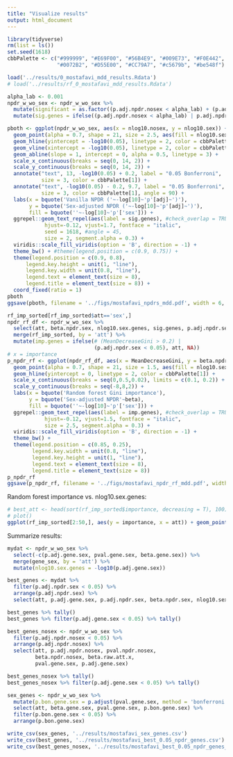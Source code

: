 ```yaml
---
title: "Visualize results"
output: html_document
---
```


```r
library(tidyverse)
rm(list = ls())
set.seed(1618)
cbbPalette <- c("#999999", "#E69F00", "#56B4E9", "#009E73", "#F0E442", 
                "#0072B2", "#D55E00", "#CC79A7", "#c5679b", "#be548f")

load('../results/0_mostafavi_mdd_results.Rdata')
# load('../results/rf_0_mostafavi_mdd_results.Rdata')
```


```r
alpha_lab <- 0.001
npdr_w_wo_sex <- npdr_w_wo_sex %>%
  mutate(significant = as.factor((p.adj.npdr.nosex < alpha_lab) + (p.adj.npdr.sex < alpha_lab))) %>%
  mutate(sig.genes = ifelse((p.adj.npdr.nosex < alpha_lab) | p.adj.npdr.sex < alpha_lab, att, NA))

pboth <- ggplot(npdr_w_wo_sex, aes(x = nlog10.nosex, y = nlog10.sex)) + 
  geom_point(alpha = 0.7, shape = 21, size = 2.5, aes(fill = nlog10.sex.genes)) + 
  geom_hline(yintercept = -log10(0.05), linetype = 2, color = cbbPalette[1]) + 
  geom_vline(xintercept = -log10(0.05), linetype = 2, color = cbbPalette[1]) + 
  geom_abline(slope = 1, intercept = 0, alpha = 0.5, linetype = 3) +
  scale_x_continuous(breaks = seq(0, 14, 2)) +
  scale_y_continuous(breaks = seq(0, 14, 2)) +
  annotate("text", 13, -log10(0.05) + 0.2, label = "0.05 Bonferroni", 
           size = 3, color = cbbPalette[1]) +
  annotate("text", -log10(0.05) - 0.2, 9.7, label = "0.05 Bonferroni", 
           size = 3, color = cbbPalette[1], angle = 90) +
  labs(x = bquote('Vanilla NPDR ('~-log[10]~'p'[adj]~')'),
       y = bquote('Sex-adjusted NPDR ('~-log[10]~'p'[adj]~')'),
       fill = bquote(''~-log[10]~'p'['sex'])) +
  ggrepel::geom_text_repel(aes(label = sig.genes), #check_overlap = TRUE, 
            hjust=-0.12, vjust=1.7, fontface = "italic",
            seed = 1618, #angle = 45,
            size = 2, segment.alpha = 0.3) +
  viridis::scale_fill_viridis(option = 'B', direction = -1) + 
  theme_bw() + #theme(legend.position = c(0.9, 0.75)) +
  theme(legend.position = c(0.9, 0.8), 
      legend.key.height = unit(1, "line"),
      legend.key.width = unit(0.8, "line"),
      legend.text = element_text(size = 8),
      legend.title = element_text(size = 8)) +
  coord_fixed(ratio = 1) 
pboth
ggsave(pboth, filename = '../figs/mostafavi_npdrs_mdd.pdf', width = 6, height = 4.5)
```


```r
rf_imp_sorted[rf_imp_sorted$att=='sex',]
npdr_rf_df <- npdr_w_wo_sex %>%
  select(att, beta.npdr.sex, nlog10.sex.genes, sig.genes, p.adj.npdr.sex) %>%
  merge(rf_imp_sorted, by = 'att') %>%
  mutate(imp.genes = ifelse(# (MeanDecreaseGini > 0.2) |
                            (p.adj.npdr.sex < 0.05), att, NA)) 
# x = importance
p_npdr_rf <- ggplot(npdr_rf_df, aes(x = MeanDecreaseGini, y = beta.npdr.sex)) + 
  geom_point(alpha = 0.7, shape = 21, size = 1.5, aes(fill = nlog10.sex.genes)) + 
  geom_hline(yintercept = 0, linetype = 2, color = cbbPalette[1]) + 
  scale_x_continuous(breaks = seq(0,0.5,0.02), limits = c(0.1, 0.2)) +
  scale_y_continuous(breaks = seq(-8,8,2)) +
  labs(x = bquote('Random forest Gini importance'),
       y = bquote('Sex-adjusted NPDR'~beta),
       fill = bquote(''~-log[10]~'p'['sex'])) +
  ggrepel::geom_text_repel(aes(label = imp.genes), #check_overlap = TRUE, 
            hjust=-0.12, vjust=1.5, fontface = "italic",
            size = 2.5, segment.alpha = 0.3) +
  viridis::scale_fill_viridis(option = 'B', direction = -1) + 
  theme_bw() + 
  theme(legend.position = c(0.85, 0.25), 
        legend.key.width = unit(0.8, "line"),
        legend.key.height = unit(1, "line"),
        legend.text = element_text(size = 8),
        legend.title = element_text(size = 8))
p_npdr_rf
ggsave(p_npdr_rf, filename = '../figs/mostafavi_npdr_rf_mdd.pdf', width = 6, height = 4)

```

Random forest importance vs. nlog10.sex.genes:
```r
# best_att <- head(sort(rf_imp_sorted$importance, decreasing = T), 100)
# plot()
ggplot(rf_imp_sorted[2:50,], aes(y = importance, x = att)) + geom_point() + geom_label(aes(label = att))
```



Summarize results:

```r
mydat <- npdr_w_wo_sex %>% 
  select(-c(p.adj.gene.sex, pval.gene.sex, beta.gene.sex)) %>%
  merge(gene_sex, by = 'att') %>%
  mutate(nlog10.sex.genes = -log10(p.adj.gene.sex))

best_genes <- mydat %>%
  filter(p.adj.npdr.sex < 0.05) %>%
  arrange(p.adj.npdr.sex) %>%
  select(att, p.adj.gene.sex, p.adj.npdr.sex, beta.npdr.sex, nlog10.sex.genes)

best_genes %>% tally()
best_genes %>% filter(p.adj.gene.sex < 0.05) %>% tally()

best_genes_nosex <- npdr_w_wo_sex %>%
  filter(p.adj.npdr.nosex < 0.05) %>%
  arrange(p.adj.npdr.nosex) %>%
  select(att, p.adj.npdr.nosex, pval.npdr.nosex, 
         beta.npdr.nosex, beta.raw.att.x,
         pval.gene.sex, p.adj.gene.sex)

best_genes_nosex %>% tally()
best_genes_nosex %>% filter(p.adj.gene.sex < 0.05) %>% tally()

sex_genes <- npdr_w_wo_sex %>%
  mutate(p.bon.gene.sex = p.adjust(pval.gene.sex, method = 'bonferroni')) %>%
  select(att, beta.gene.sex, pval.gene.sex, p.bon.gene.sex) %>%
  filter(p.bon.gene.sex < 0.05) %>%
  arrange(p.bon.gene.sex)

write_csv(sex_genes, '../results/mostafavi_sex_genes.csv')
write_csv(best_genes, '../results/mostafavi_best_0.05_npdr_genes.csv')
write_csv(best_genes_nosex, '../results/mostafavi_best_0.05_npdr_genes_nosex.csv')

```

